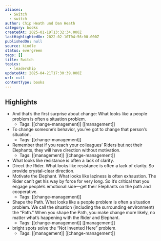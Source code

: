 ```yaml
---
aliases:
  - Switch
  - switch
author: Chip Heath und Dan Heath
category: books
createdAt: 2025-01-19T13:32:34.000Z
lastHighlightedOn: 2022-02-10T04:56:00.000Z
publishedOn: null
source: kindle
status: evergreen
tags: []
title: Switch
topics:
  - leadership
updatedAt: 2025-04-21T17:30:39.000Z
url: null
contentType: books
---
```

## Highlights

- And that’s the first surprise about change: What looks like a people problem is often a situation problem.
  - Tags: [[change-management]] [[management]]
- To change someone’s behavior, you’ve got to change that person’s situation.
  - Tags: [[change-management]]
- Remember that if you reach your colleagues’ Riders but not their Elephants, they will have direction without motivation.
  - Tags: [[management]] [[change-management]]
- What looks like resistance is often a lack of clarity.
- Direct the Rider. What looks like resistance is often a lack of clarity. So provide crystal-clear direction.
- Motivate the Elephant. What looks like laziness is often exhaustion. The Rider can’t get his way by force for very long. So it’s critical that you engage people’s emotional side—get their Elephants on the path and cooperative.
  - Tags: [[change-management]]
- Shape the Path. What looks like a people problem is often a situation problem. We call the situation (including the surrounding environment) the “Path.” When you shape the Path, you make change more likely, no matter what’s happening with the Rider and Elephant.
  - Tags: [[change-management]] [[management]]
- bright spots solve the “Not Invented Here” problem.
  - Tags: [[management]] [[change-management]]
